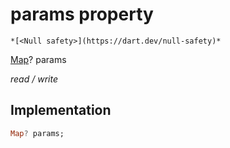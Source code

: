 # params property

    *[<Null safety>](https://dart.dev/null-safety)*

[Map](https://api.flutter.dev/flutter/dart-core/Map-class.html)? params

_read / write_

## Implementation

```dart
Map? params;


```
